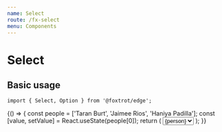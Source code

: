 ```yaml
---
name: Select
route: /fx-select
menu: Components
---
```




# Select

## Basic usage

```tsx
import { Select, Option } from '@foxtrot/edge';
```

<Playground>
  {() => {
    const people = ['Taran Burt', 'Jaimee Rios', 'Haniya Padilla'];
    const [value, setValue] = React.useState(people[0]);
    return (
      <Box style={{ width: '240px' }}>
        <Select
          value={value}
          onSelect={(newValue) => setValue(newValue)}
          placeholder="Jogn Doe"
          label="Select assignee"
          message="This person will be assigned to the task"
        >
          {people.map((person) => (
            <Option key={person} value={person}>
              {person}
            </Option>
          ))}
        </Select>
      </Box>
    );
  }}
</Playground>

